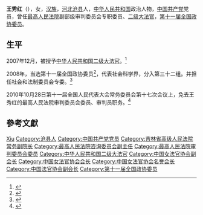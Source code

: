 '''王秀红'''（{{bd|1945年|11月|}}），女，[[汉族|汉族]]，[[河北|河北]][[沧县|沧县]]人，[[中华人民共和国|中华人民共和国]]政治人物，[[中国共产党|中国共产党]]党员，曾任[[中华人民共和国最高人民法院|最高人民法院]]副部级审判委员会专职委员、[[二级大法官|二级大法官]]，[[第十一届全国政协委员|第十一届全国政协委员]]。

== 生平 ==
2007年12月，被授予[[中华人民共和国二级大法官|中华人民共和国二级大法官]]。<ref>{{Cite news |url=https://www.gmw.cn/01gmrb/2007-12/25/content_715073.htm |title=最高法院为26名大法官颁发证书 |work=光明日报_光明网 |accessdate=2021-11-23 |archive-date=2021-11-23 |archive-url=https://web.archive.org/web/20211123090750/https://www.gmw.cn/01gmrb/2007-12/25/content_715073.htm |dead-url=no }}</ref>

2008年，当选第十一届全国政协委员<ref>{{cite news|title=第十一届全国政协委员名单|url=http://www.indaa.com.cn/zt/2009qglh/zxzs/200903/t20090303_127573.html|accessdate=2013-04-09|newspaper=新华社北京1月25日电 中国人民政治协商会议第十一届全国委员会委员名单(共2237人，2008年1月25日政协第十届全国委员会常务委员会第二十次会议通过)|date=2008年1月25日|deadurl=yes|archiveurl=https://web.archive.org/web/20130928014403/http://www.indaa.com.cn/zt/2009qglh/zxzs/200903/t20090303_127573.html|archivedate=2013年9月28日}}</ref>，代表社会科学界，分入第三十二组。并担任社会和法制委员会专委。<ref>{{cite news|title=全国政协信息-王秀红|url=http://www.cppcc.gov.cn/CMS/wylibary/showJcwyxtInfoWylibary.action?tabJcwyxt.guid=11W0010970&wytype=wjwy|accessdate=2013-04-11|newspaper=全国政协委员会|archive-date=2019-06-09|archive-url=https://web.archive.org/web/20190609173820/http://www.cppcc.gov.cn/CMS/wylibary/showJcwyxtInfoWylibary.action?tabJcwyxt.guid=11W0010970&wytype=wjwy|dead-url=no}}</ref>

2010年10月28日第十一届全国人民代表大会常务委员会第十七次会议上，免去王秀红的最高人民法院审判委员会委员、审判员职务。<ref>{{Cite news |url=https://china.huanqiu.com/article/9CaKrnJp4Ee |title=全国人大常务委员会任免名单 |accessdate=2021-11-23 |archive-date=2021-11-23 |archive-url=https://web.archive.org/web/20211123105405/https://china.huanqiu.com/article/9CaKrnJp4Ee |dead-url=no }}</ref>
== 參考文獻 ==
{{reflist}}

{{Navboxes 
| title  = 王秀红在[[中国法官协会|中国法官协会]]的职务
| list1  =
{{中国法官协会第四届理事会}}
}}
{{Navboxes 
| title  = 王秀红在[[中国女法官协会|中国女法官协会]]的职务
| list1  =
{{中国女法官协会第一届理事会}}
{{中国女法官协会第三届理事会}}
{{中国女法官协会第四届理事会}}
}}

{{Authority control}}
{{DEFAULTSORT:Wang王}}
[[Category:王姓|Xiu]]
[[Category:沧县人|Category:沧县人]]
[[Category:中国共产党党员|Category:中国共产党党员]]
[[Category:吉林省高级人民法院常务副院长|Category:吉林省高级人民法院常务副院长]]
[[Category:最高人民法院咨询委员会副主任|Category:最高人民法院咨询委员会副主任]]
[[Category:最高人民法院审判委员会委员|Category:最高人民法院审判委员会委员]]
[[Category:中华人民共和国二级大法官|Category:中华人民共和国二级大法官]]
[[Category:中国女法官协会副会长|Category:中国女法官协会副会长]]
[[Category:中国女法官协会会长|Category:中国女法官协会会长]]
[[Category:中国女法官协会名誉会长|Category:中国女法官协会名誉会长]]
[[Category:中国法官协会副会长|Category:中国法官协会副会长]]
[[Category:第十一届全国政协委员|Category:第十一届全国政协委员]]